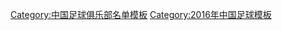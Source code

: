 {{Football squad with groups
|name=2016年中乙分类名单海南
|bgcolor=#0030A0
|bordercolor=#000000
|textcolor=red
|title=[[海南博盈海汉足球俱乐部|<span style="color:red">海口博盈海汉</span>]] — [[2016年中国足球乙级联赛|<span style="color:red">2016年</span>]][[中国足球乙级联赛|<span style="color:red">中乙联赛第 17 名</span>]]
|group1=全年参赛球员
|list1=<div>
{{football squad2 player|no=1|name=[[陈家豪]]}}
{{football squad2 player|no=2|name=[[刘璟瑞]]}}
{{football squad2 player|no=3|name=[[胡晓羽]]}}
{{football squad2 player|no=5|name=[[姜卫鹏]]}}
{{football squad2 player|no=6|name=[[于晨楠]]}}
{{football squad2 player|no=8|name=[[龙宇飞]]}}
{{football squad2 player|no=9|name=[[潘超然]]}}
{{football squad2 player|no=10|name=[[王琦 (1984年)|王琦]]}}
{{football squad2 player|no=11|name=[[张凯铭]]}}
{{football squad2 player|no=13|name=[[刘阳 (1993年)|刘阳]]}}
{{football squad2 player|no=15|name=[[曹晓飞]]}}
{{football squad2 player|no=16|name=[[宋希存]]}}
{{football squad2 player|no=17|name=[[薛晨 (足球运动员)|薛晨]]}}
{{football squad2 player|no=18|name=[[杜旭东]]}}
{{football squad2 player|no=21|name=[[蔡顺 (足球运动员)|蔡顺]]}}
{{football squad2 player|no=23|name=[[杜煜霖]]}}
{{football squad2 player|no=27|name=[[李钢]]}}
{{football squad2 player|no=30|name=[[李欣城]]}}
{{football squad2 player|no=32|name=[[黄亚滨]]}}
{{football squad2 player|no=36|name=[[陈硕]]}}
{{Football squad2 player|no=39|name=[[王昊一]]}}
</div>
|group2=夏季转入球员
|list2=<div>
{{football squad2 player|no=12|name=[[毛诗鸣]]}}
{{football squad2 player|no=19|name=[[吴晨]]}}
{{football squad2 player|no=25|name=[[樊群霄]]}}
{{Football squad2 player|no=28|name=[[周世超]]}}
</div>
|group3=夏季转出球员
|list3=<div>
{{Football squad2 player|no=29|name=[[杨晨 (1991年)|杨晨]]}}
</div>
|group4=主教练
|list4= [[李晓]]
}}
<noinclude>
{{DEFAULTSORT:Hainan Boying Seamen F.C. Squad 2016}}
[[Category:中国足球俱乐部名单模板]]
[[Category:2016年中国足球模板]]
</noinclude>